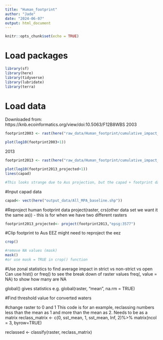 ```yaml
---
title: "Human_footprint"
author: "Jade"
date: "2024-06-07"
output: html_document
---
```


```r
knitr::opts_chunk$set(echo = TRUE)
```


# Load packages
```r
library(sf)
library(here)
library(tidyverse)
library(lubridate)
library(terra)
```

# Load data
Downloaded from: https://knb.ecoinformatics.org/view/doi:10.5063/F12B8WBS
2003 
```r
footprint2003 <- rast(here("raw_data/Human_footprint/cumulative_impact_2003.tif"))
```

```r
plot(log10(footprint2003+1))
```

2013
```r
footprint2013 <- rast(here("raw_data/Human_footprint/cumulative_impact_2013.tif"))
```

```r
plot(log10(footprint2013_projected+1))
lines(capad)

#This looks strange due to Aus projection, but the capad + footprint data sets line up  
```
#Input capad data 
```r
capad<- vect(here("output_data/All_MPA_baseline.shp"))
```

#Reproject human footprint data 
project(raster, crs(other data set we want it the same as)) - this is for when we have two different rasters 


```r
footprint2013_projected<- project(footprint2013,"epsg:3577")
```


#Clip footprint to Aus EEZ
might need to reproject the eez 
```r
crop()

#remove NA values (mask) 
mask()
#or use mask = TRUE in crop() function
```


#Use zonal statistics to find average impact in strict vs non-strict vs open 
Can use hist() or freq() to see the break down of raster values 
freq(, value = NA) to show how many are NA

global() gives statistics e.g. global(raster, "mean", na.rm = TRUE)

#Find threshold value for converted waters 


#change raster to 0 and 1 
This code is for an example, reclassing numbers less than the mean as 1 and more than the mean as 2. Needs to be as a matrix 
reclass_matrix <- c(0, sst_mean, 1, 
                    sst_mean, Inf, 2)%>% 
                    matrix(ncol = 3, byrow=TRUE)
                    
reclassed <- classify(raster, reclass_matrix)
                    